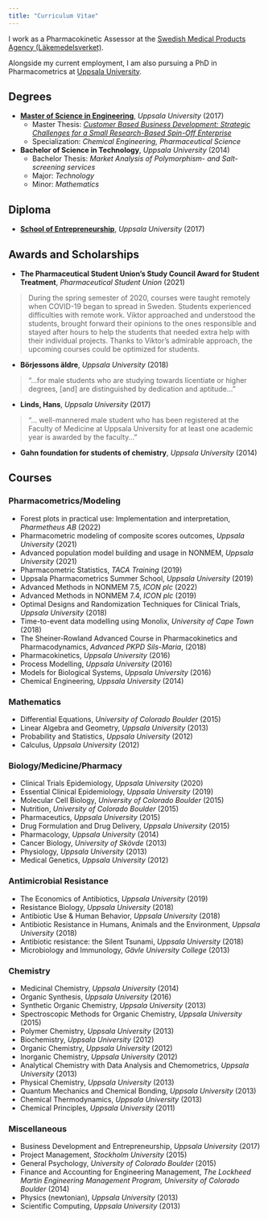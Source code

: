 ```yaml
---
title: "Curriculum Vitae"
---
```


I work as a Pharmacokinetic Assessor at the [Swedish Medical Products Agency (Läkemedelsverket)](https://www.lakemedelsverket.se/en).

Alongside my current employment, I am also pursuing a PhD in Pharmacometrics at [Uppsala University](https://www.uu.se/en).

## Degrees  
* [**Master of Science in Engineering**](http://www.uu.se/en/admissions/master/selma/studieplan/?planId=405&pKod=TKT2Y&lasar=), _Uppsala University_ (2017)
  * Master Thesis: [_Customer Based Business Development: Strategic Challenges for a Small Research-Based Spin-Off Enterprise_](http://www.diva-portal.org/smash/get/diva2:1137512/FULLTEXT01.pdf)
  * Specialization: _Chemical Engineering, Pharmaceutical Science_

* **Bachelor of Science in Technology**, _Uppsala University_ (2014)
  * Bachelor Thesis: _Market Analysis of Polymorphism- and Salt-screening services_
  * Major: _Technology_
  * Minor: _Mathematics_

## Diploma  
* [**School of Entrepreneurship**](https://cie.uu.se/industrial-engineering-and-management/education/entrepreneurship/), _Uppsala University_ (2017)


## Awards and Scholarships
* **The Pharmaceutical Student Union’s Study Council Award for Student Treatment**, _Pharmaceutical Student Union_ (2021)

> During the spring semester of 2020, courses were taught remotely when COVID-19 began to spread in Sweden. Students experienced difficulties with remote work. Viktor approached and understood the students, brought forward their opinions to the ones responsible and stayed after hours to help the students that needed extra help with their individual projects. Thanks to Viktor’s admirable approach, the upcoming courses could be optimized for students.

* **Börjessons äldre**, _Uppsala University_ (2018)  

> "...for male students who are studying towards licentiate or higher degrees, [and] are distinguished by dedication and aptitude..."

* **Linds, Hans**, _Uppsala University_ (2017)

> "... well-mannered male student who has been registered at the Faculty of Medicine at Uppsala University for at least one academic year is awarded by the faculty..."

* **Gahn foundation for students of chemistry**, _Uppsala University_ (2014)

## Courses

### Pharmacometrics/Modeling

* Forest plots in practical use: Implementation and interpretation, _Pharmetheus AB_ (2022)
* Pharmacometric modeling of composite scores outcomes, _Uppsala University_ (2021)
* Advanced population model building and usage in NONMEM, _Uppsala University_ (2021)
* Pharmacometric Statistics, _TACA Training_ (2019)
* Uppsala Pharmacometrics Summer School, _Uppsala University_ (2019)
* Advanced Methods in NONMEM 7.5, _ICON plc_ (2022)
* Advanced Methods in NONMEM 7.4, _ICON plc_ (2019)
* Optimal Designs and Randomization Techniques for Clinical Trials, _Uppsala University_ (2018)
* Time-to-event data modelling using Monolix, _University of Cape Town_ (2018)
* The Sheiner-Rowland Advanced Course in Pharmacokinetics and Pharmacodynamics, _Advanced PKPD Sils-Maria_, (2018)
* Pharmacokinetics, _Uppsala University_ (2016)
* Process Modelling, _Uppsala University_ (2016)
* Models for Biological Systems, _Uppsala University_ (2016)
* Chemical Engineering, _Uppsala University_ (2014)

### Mathematics

* Differential Equations, _University of Colorado Boulder_ (2015)
* Linear Algebra and Geometry, _Uppsala University_ (2013)
* Probability and Statistics, _Uppsala University_ (2012)
* Calculus, _Uppsala University_ (2012)

### Biology/Medicine/Pharmacy

* Clinical Trials Epidemiology, _Uppsala University_ (2020)
* Essential Clinical Epidemiology, _Uppsala University_ (2019)
* Molecular Cell Biology, _University of Colorado Boulder_ (2015)
* Nutrition, _University of Colorado Boulder_ (2015)
* Pharmaceutics, _Uppsala University_ (2015)
* Drug Formulation and Drug Delivery, _Uppsala University_ (2015)
* Pharmacology, _Uppsala University_ (2014)
* Cancer Biology, _University of Skövde_ (2013)
* Physiology, _Uppsala University_ (2013)
* Medical Genetics, _Uppsala University_ (2012)

### Antimicrobial Resistance 

* The Economics of Antibiotics, _Uppsala University_ (2019)
* Resistance Biology, _Uppsala University_ (2018)
* Antibiotic Use & Human Behavior, _Uppsala University_ (2018)
* Antibiotic Resistance in Humans, Animals and the Environment, _Uppsala University_ (2018)
* Antibiotic resistance: the Silent Tsunami, _Uppsala University_ (2018)
* Microbiology and Immunology, _Gävle University College_ (2013)

### Chemistry

* Medicinal Chemistry, _Uppsala University_ (2014)
* Organic Synthesis, _Uppsala University_ (2016)
* Synthetic Organic Chemistry, _Uppsala University_ (2013)
* Spectroscopic Methods for Organic Chemistry, _Uppsala University_ (2015)
* Polymer Chemistry, _Uppsala University_ (2013)
* Biochemistry, _Uppsala University_ (2012)
* Organic Chemistry, _Uppsala University_ (2012)
* Inorganic Chemistry, _Uppsala University_ (2012)
* Analytical Chemistry with Data Analysis and Chemometrics, _Uppsala University_ (2013)
* Physical Chemistry, _Uppsala University_ (2013)
* Quantum Mechanics and Chemical Bonding, _Uppsala University_ (2013)
* Chemical Thermodynamics, _Uppsala University_ (2013)
* Chemical Principles, _Uppsala University_ (2011)

### Miscellaneous 

* Business Development and Entrepreneurship, _Uppsala University_ (2017)
* Project Management, _Stockholm University_ (2015)
* General Psychology, _University of Colorado Boulder_ (2015)
* Finance and Accounting for Engineering Management, _The Lockheed Martin Engineering Management Program, University of Colorado Boulder_ (2014)
* Physics (newtonian), _Uppsala University_ (2013)
* Scientific Computing, _Uppsala University_ (2013)
